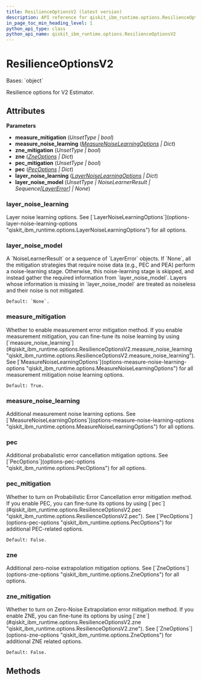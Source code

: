 ```yaml
---
title: ResilienceOptionsV2 (latest version)
description: API reference for qiskit_ibm_runtime.options.ResilienceOptionsV2 in the latest version of qiskit-ibm-runtime
in_page_toc_min_heading_level: 1
python_api_type: class
python_api_name: qiskit_ibm_runtime.options.ResilienceOptionsV2
---
```


# ResilienceOptionsV2

<Class id="qiskit_ibm_runtime.options.ResilienceOptionsV2" isDedicatedPage={true} github="https://github.com/Qiskit/qiskit-ibm-runtime/tree/stable/0.42/qiskit_ibm_runtime/options/resilience_options.py#L37-L111" signature="ResilienceOptionsV2(measure_mitigation=Unset, measure_noise_learning=<factory>, zne_mitigation=Unset, zne=<factory>, pec_mitigation=Unset, pec=<factory>, layer_noise_learning=<factory>, layer_noise_model=Unset)" modifiers="class">
  Bases: `object`

  Resilience options for V2 Estimator.

  ## Attributes

  **Parameters**

  *   **measure\_mitigation** (*UnsetType | bool*)
  *   **measure\_noise\_learning** ([*MeasureNoiseLearningOptions*](options-measure-noise-learning-options "qiskit_ibm_runtime.options.measure_noise_learning_options.MeasureNoiseLearningOptions") *| Dict*)
  *   **zne\_mitigation** (*UnsetType | bool*)
  *   **zne** ([*ZneOptions*](options-zne-options "qiskit_ibm_runtime.options.zne_options.ZneOptions") *| Dict*)
  *   **pec\_mitigation** (*UnsetType | bool*)
  *   **pec** ([*PecOptions*](options-pec-options "qiskit_ibm_runtime.options.pec_options.PecOptions") *| Dict*)
  *   **layer\_noise\_learning** ([*LayerNoiseLearningOptions*](options-layer-noise-learning-options "qiskit_ibm_runtime.options.layer_noise_learning_options.LayerNoiseLearningOptions") *| Dict*)
  *   **layer\_noise\_model** (*UnsetType | NoiseLearnerResult | Sequence\[*[*LayerError*](utils-noise-learner-result-layer-error "qiskit_ibm_runtime.utils.noise_learner_result.LayerError")*] | None*)

  ### layer\_noise\_learning

  <Attribute id="qiskit_ibm_runtime.options.ResilienceOptionsV2.layer_noise_learning" attributeTypeHint="LayerNoiseLearningOptions | Dict" attributeValue="FieldInfo(annotation=NoneType, required=False, default_factory=LayerNoiseLearningOptions)">
    Layer noise learning options. See [`LayerNoiseLearningOptions`](options-layer-noise-learning-options "qiskit_ibm_runtime.options.LayerNoiseLearningOptions") for all options.
  </Attribute>

  ### layer\_noise\_model

  <Attribute id="qiskit_ibm_runtime.options.ResilienceOptionsV2.layer_noise_model" attributeTypeHint="UnsetType | NoiseLearnerResult | Sequence[LayerError] | None" attributeValue="Unset">
    A `NoiseLearnerResult` or a sequence of `LayerError` objects. If `None`, all the mitigation strategies that require noise data (e.g., PEC and PEA) perform a noise-learning stage. Otherwise, this noise-learning stage is skipped, and instead gather the required information from `layer_noise_model`. Layers whose information is missing in `layer_noise_model` are treated as noiseless and their noise is not mitigated.

    Default: `None`.
  </Attribute>

  ### measure\_mitigation

  <Attribute id="qiskit_ibm_runtime.options.ResilienceOptionsV2.measure_mitigation" attributeTypeHint="UnsetType | bool" attributeValue="Unset">
    Whether to enable measurement error mitigation method. If you enable measurement mitigation, you can fine-tune its noise learning by using [`measure_noise_learning`](#qiskit_ibm_runtime.options.ResilienceOptionsV2.measure_noise_learning "qiskit_ibm_runtime.options.ResilienceOptionsV2.measure_noise_learning"). See [`MeasureNoiseLearningOptions`](options-measure-noise-learning-options "qiskit_ibm_runtime.options.MeasureNoiseLearningOptions") for all measurement mitigation noise learning options.

    Default: True.
  </Attribute>

  ### measure\_noise\_learning

  <Attribute id="qiskit_ibm_runtime.options.ResilienceOptionsV2.measure_noise_learning" attributeTypeHint="MeasureNoiseLearningOptions | Dict" attributeValue="FieldInfo(annotation=NoneType, required=False, default_factory=MeasureNoiseLearningOptions)">
    Additional measurement noise learning options. See [`MeasureNoiseLearningOptions`](options-measure-noise-learning-options "qiskit_ibm_runtime.options.MeasureNoiseLearningOptions") for all options.
  </Attribute>

  ### pec

  <Attribute id="qiskit_ibm_runtime.options.ResilienceOptionsV2.pec" attributeTypeHint="PecOptions | Dict" attributeValue="FieldInfo(annotation=NoneType, required=False, default_factory=PecOptions)">
    Additional probabalistic error cancellation mitigation options. See [`PecOptions`](options-pec-options "qiskit_ibm_runtime.options.PecOptions") for all options.
  </Attribute>

  ### pec\_mitigation

  <Attribute id="qiskit_ibm_runtime.options.ResilienceOptionsV2.pec_mitigation" attributeTypeHint="UnsetType | bool" attributeValue="Unset">
    Whether to turn on Probabilistic Error Cancellation error mitigation method. If you enable PEC, you can fine-tune its options by using [`pec`](#qiskit_ibm_runtime.options.ResilienceOptionsV2.pec "qiskit_ibm_runtime.options.ResilienceOptionsV2.pec"). See [`PecOptions`](options-pec-options "qiskit_ibm_runtime.options.PecOptions") for additional PEC-related options.

    Default: False.
  </Attribute>

  ### zne

  <Attribute id="qiskit_ibm_runtime.options.ResilienceOptionsV2.zne" attributeTypeHint="ZneOptions | Dict" attributeValue="FieldInfo(annotation=NoneType, required=False, default_factory=ZneOptions)">
    Additional zero-noise extrapolation mitigation options. See [`ZneOptions`](options-zne-options "qiskit_ibm_runtime.options.ZneOptions") for all options.
  </Attribute>

  ### zne\_mitigation

  <Attribute id="qiskit_ibm_runtime.options.ResilienceOptionsV2.zne_mitigation" attributeTypeHint="UnsetType | bool" attributeValue="Unset">
    Whether to turn on Zero-Noise Extrapolation error mitigation method. If you enable ZNE, you can fine-tune its options by using [`zne`](#qiskit_ibm_runtime.options.ResilienceOptionsV2.zne "qiskit_ibm_runtime.options.ResilienceOptionsV2.zne"). See [`ZneOptions`](options-zne-options "qiskit_ibm_runtime.options.ZneOptions") for additional ZNE related options.

    Default: False.
  </Attribute>

  ## Methods
</Class>

